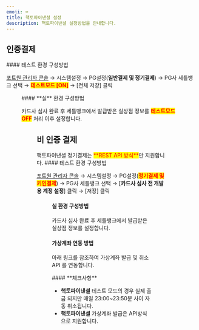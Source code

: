 ```yaml
---
emoji: ⌨
title: 핵토파이낸셜 설정
description: 핵토파이낸셜 설정방법을 안내합니다.
---
```




## 인증결제

<Tabs>
<Tab title="테스트 결제">
#### 테스트 환경 구성방법

[포트원 관리자 콘솔](https://admin.portone.io/) → 시스템설정 → PG설정(**일반결제 및 정기결제**) → PG사 세틀뱅크 선택 → <mark style="color:red;">**테스트모드 \[ON]**</mark> → \[전체 저장] 클릭

<Figure
  src="/gitbook-assets/ko/image (149).png"
  caption="테스트 환경 설정예시"
/>

</Tab>

<Tab title="실 결제">
#### **실** 환경 구성방법

카드사 심사 완료 후 세틀뱅크에서 발급받은 실상점 정보를 <mark style="color:red;">**테스트모드 OFF**</mark> 처리 이후 설정합니다.

<Figure src="/gitbook-assets/ko/image (196).png" caption="실 계정 설정 예시" />

</Tab>
</Tabs>

## 비 인증 결제

<Tabs>
<Tab title="결제창 방식">
핵토파이낸셜 정기결제는 <mark style="color:red;">**REST API 방식**</mark>만 지원합니다.

</Tab>

<Tab title="API 방식">
#### 테스트 환경 구성방법

[포트원 관리자 콘솔](https://admin.portone.io/) → 시스템설정 → PG설정(<mark style="color:red;">**정기결제 및 키인결제**</mark>) → PG사 세틀뱅크 선택 → \[**카드사 심사 전 개발용 계정 설정**] 클릭 → \[저장] 클릭

<Figure
  src="/gitbook-assets/ko/image (144).png"
  caption="테스트 환경 설정 예시"
/>

#### **실** 환경 구성방법

카드사 심사 완료 후 세틀뱅크에서 발급받은 실상점 정보를 설정합니다.

#### 가상계좌 연동 방법

아래 링크를 참조하여 가상계좌 발급 및 취소 API 를 연동합니다.

<ContentRef slug="/ko/api/api-9/readme" />

</Tab>
</Tabs>

<Hint style="info">
#### **체크사항**

- **핵토파이낸셜** 테스트 모드의 경우 실제 출금 되지만 매일 23:00\~23:50분 사이 자동 취소됩니다.
- **핵토파이낸셜** 가상계좌 발급은 API방식으로 지원합니다.

</Hint>
